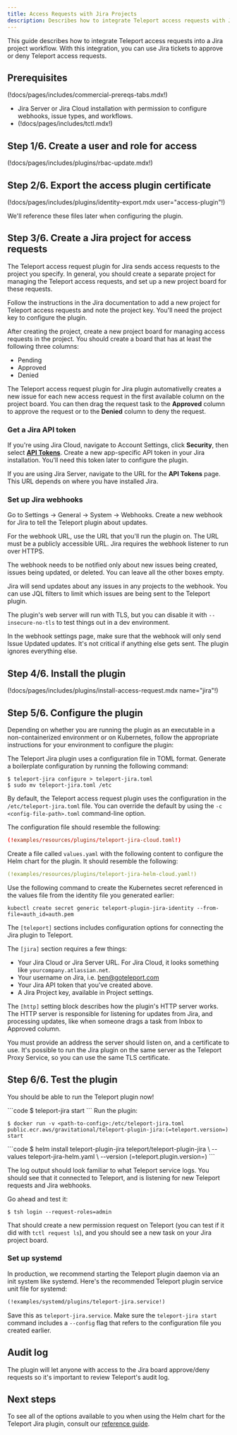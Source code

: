 ```yaml
---
title: Access Requests with Jira Projects
description: Describes how to integrate Teleport access requests with Jira project workflows.
---
```


This guide describes how to integrate Teleport access requests into a Jira project workflow. 
With this integration, you can use Jira tickets to approve or deny Teleport access requests.

## Prerequisites

(!docs/pages/includes/commercial-prereqs-tabs.mdx!)

- Jira Server or Jira Cloud installation with permission to configure webhooks, 
  issue types, and workflows.
- (!docs/pages/includes/tctl.mdx!)

## Step 1/6. Create a user and role for access

(!docs/pages/includes/plugins/rbac-update.mdx!)

## Step 2/6. Export the access plugin certificate

(!docs/pages/includes/plugins/identity-export.mdx user="access-plugin"!)

We'll reference these files later when configuring the plugin.

## Step 3/6. Create a Jira project for access requests

The Teleport access request plugin for Jira sends access requests to the project you specify. 
In general, you should create a separate project for managing the Teleport access requests, and 
set up a new project board for these requests.

Follow the instructions in the Jira documentation to add a new project for Teleport access 
requests and note the project key. You'll need the project key to configure the plugin.

After creating the project, create a new project board for managing access requests in the project. 
You should create a board that has at least the following three columns:

- Pending
- Approved
- Denied

The Teleport access request plugin for Jira plugin automativelly creates a new issue for each 
new access request in the first available column on the project board. You can then drag the 
request task to the **Approved** column to approve the request or to the **Denied** column 
to deny the request.

### Get a Jira API token

If you're using Jira Cloud, navigate to Account Settings, click **Security**, then select
[**API Tokens**](https://id.atlassian.com/manage-profile/security/api-tokens).
Create a new app-specific API token in your Jira installation. 
You'll need this token later to configure the plugin.

If you are using Jira Server, navigate to the URL for the **API Tokens** page.
This URL depends on where you have installed Jira.

### Set up Jira webhooks

Go to Settings → General → System → Webhooks.
Create a new webhook for Jira to tell the Teleport plugin about updates.

For the webhook URL, use the URL that you'll run the plugin on. The URL must be a publicly 
accessible URL. Jira requires the webhook listener to run over HTTPS.

The webhook needs to be notified only about new issues being created, issues being 
updated, or deleted. You can leave all the other boxes empty.

Jira will send updates about any issues in any projects to the webhook.
You can use JQL filters to limit which issues are being sent to the Teleport plugin.

The plugin's web server will run with TLS, but you can disable it with `--insecure-no-tls` 
to test things out in a dev environment.

In the webhook settings page, make sure that the webhook will only send Issue Updated 
updates. It's not critical if anything else gets sent. The plugin ignores everything else.

## Step 4/6. Install the plugin

(!docs/pages/includes/plugins/install-access-request.mdx name="jira"!)

## Step 5/6. Configure the plugin

Depending on whether you are running the plugin as an executable in a
non-containerized environment or on Kubernetes, follow the appropriate
instructions for your environment to configure the plugin: 

<Tabs>
<TabItem 
label="Executable" 
>

The Teleport Jira plugin uses a configuration file in TOML format. Generate a
boilerplate configuration by running the following command:

```code
$ teleport-jira configure > teleport-jira.toml
$ sudo mv teleport-jira.toml /etc
```

By default, the Teleport access request plugin uses the configuration in
the `/etc/teleport-jira.toml` file. You can override the default by using
the `-c <config-file-path>.toml` command-line option.

The configuration file should resemble the following:

```toml
(!examples/resources/plugins/teleport-jira-cloud.toml!)
```
</TabItem>
<TabItem 
label="Helm Chart" 
>

Create a file called `values.yaml` with the following content to configure
the Helm chart for the plugin. It should resemble the following:

```yaml
(!examples/resources/plugins/teleport-jira-helm-cloud.yaml!)
```

Use the following command to create the Kubernetes secret referenced in the
values file from the identity file you generated earlier:

```console
kubectl create secret generic teleport-plugin-jira-identity --from-file=auth_id=auth.pem
```
</TabItem>
</Tabs>

The `[teleport]` sections includes configuration options for connecting the Jira
plugin to Teleport.

The `[jira]` section requires a few things:

- Your Jira Cloud or Jira Server URL. For Jira Cloud, it looks something like `yourcompany.atlassian.net`.
- Your username on Jira, i.e. [ben@goteleport.com](mailto:ben@goteleport.com)
- Your Jira API token that you've created above.
- A Jira Project key, available in Project settings.

The `[http]` setting block describes how the plugin's HTTP server works. 
The HTTP server is responsible for listening for updates from Jira, and processing updates, 
like when someone drags a task from Inbox to Approved column.

You must provide an address the server should listen on, and a certificate to use. 
It's possible to run the Jira plugin on the same server as the Teleport Proxy Service, so 
you can use the same TLS certificate.

## Step 6/6. Test the plugin

You should be able to run the Teleport plugin now!

<Tabs>
<TabItem label="Executable" scopes={["oss", "enterprise", "cloud"]}>
```code
$ teleport-jira start
```
</TabItem>
<TabItem label="Docker">
Run the plugin:

```code
$ docker run -v <path-to-config>:/etc/teleport-jira.toml public.ecr.aws/gravitational/teleport-plugin-jira:(=teleport.version=) start
```
</TabItem>
<TabItem label="Helm Chart" scopes={["oss", "enterprise", "cloud"]}>
```code
$ helm install teleport-plugin-jira teleport/teleport-plugin-jira \
  --values teleport-jira-helm.yaml \
  --version (=teleport.plugin.version=)
```
</TabItem>
</Tabs>

The log output should look familiar to what Teleport service logs. You should see that it connected to Teleport, and is listening for new Teleport requests and Jira webhooks.

Go ahead and test it:

```code
$ tsh login --request-roles=admin
```

That should create a new permission request on Teleport (you can test if it did with `tctl request ls`), and you should see a new task on your Jira project board.

### Set up systemd

In production, we recommend starting the Teleport plugin daemon via an init system like systemd.
Here's the recommended Teleport plugin service unit file for systemd:

```txt
(!examples/systemd/plugins/teleport-jira.service!)
```

Save this as `teleport-jira.service`. Make sure the `teleport-jira start` command includes a `--config` flag that refers to the configuration file you created earlier.

## Audit log

The plugin will let anyone with access to the Jira board approve/deny requests so it's
important to review Teleport's audit log.

## Next steps

To see all of the options available to you when using the Helm chart for the
Teleport Jira plugin, consult our [reference
guide](../../reference/helm-reference/teleport-plugin-jira.mdx).
